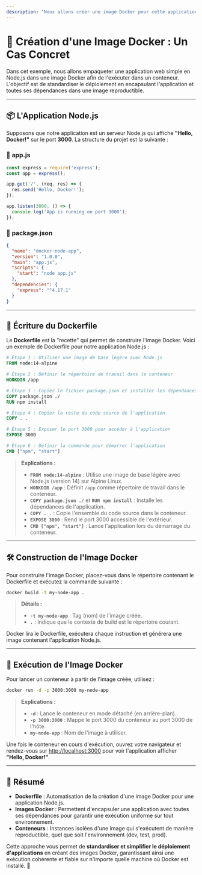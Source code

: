 ```yaml
---
description: "Nous allons créer une image Docker pour cette application afin de l'exécuter dans un conteneur. L'objectif est d'empaqueter cette application, avec toutes ses dépendances, dans une image Docker que nous pourrons exécuter sur n'importe quel système."
---
```


# 🚀 Création d'une Image Docker : Un Cas Concret

Dans cet exemple, nous allons empaqueter une application web simple en Node.js dans une image Docker afin de l'exécuter dans un conteneur. L'objectif est de standardiser le déploiement en encapsulant l'application et toutes ses dépendances dans une image reproductible.

---

## 📦 L'Application Node.js

Supposons que notre application est un serveur Node.js qui affiche **"Hello, Docker!"** sur le port **3000**. La structure du projet est la suivante :


<FileTree>
  <FileTree.Folder name="app" defaultOpen>
    <FileTree.File name="app.js" />
    <FileTree.File name="package.json" />
  </FileTree.Folder>
</FileTree>

### 🐳 **app.js**
```javascript copy
const express = require('express');
const app = express();

app.get('/', (req, res) => {
  res.send('Hello, Docker!');
});

app.listen(3000, () => {
  console.log('App is running on port 3000');
});
```

### 🐳 **package.json**
```json copy
{
  "name": "docker-node-app",
  "version": "1.0.0",
  "main": "app.js",
  "scripts": {
    "start": "node app.js"
  },
  "dependencies": {
    "express": "^4.17.1"
  }
}
```

---

## 🔧 Écriture du Dockerfile

Le **Dockerfile** est la "recette" qui permet de construire l'image Docker. Voici un exemple de Dockerfile pour notre application Node.js :

```Dockerfile copy
# Étape 1 : Utiliser une image de base légère avec Node.js
FROM node:14-alpine

# Étape 2 : Définir le répertoire de travail dans le conteneur
WORKDIR /app

# Étape 3 : Copier le fichier package.json et installer les dépendances
COPY package.json ./
RUN npm install

# Étape 4 : Copier le reste du code source de l'application
COPY . .

# Étape 5 : Exposer le port 3000 pour accéder à l'application
EXPOSE 3000

# Étape 6 : Définir la commande pour démarrer l'application
CMD ["npm", "start"]
```

> **Explications :**  
> - **`FROM node:14-alpine`** : Utilise une image de base légère avec Node.js (version 14) sur Alpine Linux.  
> - **`WORKDIR /app`** : Définit `/app` comme répertoire de travail dans le conteneur.  
> - **`COPY package.json ./`** et **`RUN npm install`** : Installe les dépendances de l'application.  
> - **`COPY . .`** : Copie l'ensemble du code source dans le conteneur.  
> - **`EXPOSE 3000`** : Rend le port 3000 accessible de l'extérieur.  
> - **`CMD ["npm", "start"]`** : Lance l'application lors du démarrage du conteneur.

---

## 🛠️ Construction de l'Image Docker

Pour construire l'image Docker, placez-vous dans le répertoire contenant le Dockerfile et exécutez la commande suivante :

```bash copy
docker build -t my-node-app .
```

> **Détails :**  
> - **`-t my-node-app`** : Tag (nom) de l'image créée.  
> - **`.`** : Indique que le contexte de build est le répertoire courant.

Docker lira le Dockerfile, exécutera chaque instruction et générera une image contenant l'application Node.js.

---

## 🚀 Exécution de l'Image Docker

Pour lancer un conteneur à partir de l'image créée, utilisez :

```bash copy
docker run -d -p 3000:3000 my-node-app
```

> **Explications :**  
> - **`-d`** : Lance le conteneur en mode détaché (en arrière-plan).  
> - **`-p 3000:3000`** : Mappe le port 3000 du conteneur au port 3000 de l'hôte.  
> - **`my-node-app`** : Nom de l'image à utiliser.

Une fois le conteneur en cours d'exécution, ouvrez votre navigateur et rendez-vous sur [http://localhost:3000](http://localhost:3000) pour voir l'application afficher **"Hello, Docker!"**.

---

## 📌 Résumé

- **Dockerfile** : Automatisation de la création d'une image Docker pour une application Node.js.
- **Images Docker** : Permettent d'encapsuler une application avec toutes ses dépendances pour garantir une exécution uniforme sur tout environnement.
- **Conteneurs** : Instances isolées d'une image qui s'exécutent de manière reproductible, quel que soit l'environnement (dev, test, prod).

Cette approche vous permet de **standardiser et simplifier le déploiement d'applications** en créant des images Docker, garantissant ainsi une exécution cohérente et fiable sur n'importe quelle machine où Docker est installé. 🚀